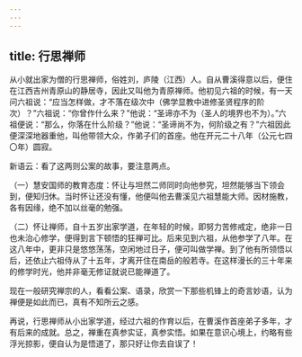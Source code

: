 ```yaml
---
---
---
```

title: 行思禅师
---




从小就出家为僧的行思禅师，俗姓刘，庐陵（江西）人。自从曹溪得意以后，便住在江西吉州青原山的静居寺，因此又叫他为青原禅师。他初见六祖的时候，有一天问六祖说：“应当怎样做，才不落在级次中（佛学显教中进修圣贤程序的阶次）？”六祖说：“你曾作什么来？”他说：“圣谛亦不为（圣人的境界也不为）。”六祖便说：“那么，你落在什么阶级？”他说：“圣谛尚不为，何阶级之有？”六祖因此便深深地器重他，叫他带领大众，作弟子们的首座。他在开元二十八年（公元七四〇年）圆寂。

新语云：看了这两则公案的故事，要注意两点。

（一）慧安国师的教育态度：怀让与坦然二师同时向他参究，坦然能够当下领会到，便知归休。当时怀让还没有懂，他便叫他去曹溪见六祖慧能大师。因材施教，各有因缘，绝不加以丝毫的勉强。

（二）怀让禅师，自十五岁出家学道，在年轻的时候，即努力苦修戒定，绝非一日也未治心修学，便得到言下顿悟的狂禅可比。后来见到六祖，从他参学了八年。在这八年中，更非只是悠悠荡荡，空闲地过日子，便可叫做学禅。到了他有所领悟以后，还依止六祖侍从了十五年，才离开住在南岳的般若寺。在这样漫长的三十年来的修学时光，他并非毫无修证就说已能禅道了。

现在一般研究禅宗的人，看看公案、语录，欣赏一下那些机锋上的奇言妙语，认为禅便是如此而已，真有不知所云之感。

再说，行思禅师从小出家学道，经过六祖的作育以后，在曹溪作首座弟子多年，才有后来的成就。总之，禅重在真参实证，真参实悟。如果在意识心境上，约略有些浮光掠影，便自认为是悟道了，那只好让你去自误了！